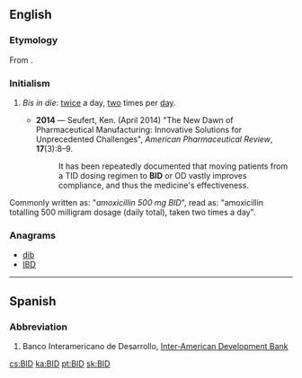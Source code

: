 {{also|bid|bíd|-bid}}
==English==
{{wikipedia|dab=bid}}

===Etymology===
From {{etyl|la|en}} {{m|la|bis}} {{m|la|in}} {{m|la|diē}}.

===Initialism===
{{rfc-header|Initialism}}
{{head|en|initialism}}

# {{label|en|medicine}} ''Bis in die'': [[twice]] a day, [[two]] times per [[day]].
#* '''2014''' &mdash; Seufert, Ken. (April 2014) "The New Dawn of Pharmaceutical Manufacturing: Innovative Solutions for Unprecedented Challenges", ''American Pharmaceutical Review'', '''17'''(3):8&ndash;9. 
#*: It has been repeatedly documented that moving patients from a TID dosing regimen to '''BID''' or OD vastly improves compliance, and thus the medicine's effectiveness.
Commonly written as: "''amoxicillin 500 mg BID''", read as: "amoxicillin totalling 500 milligram dosage (daily total), taken two times a day".

===Anagrams===
* [[dib#English|dib]]
* [[IBD#English|IBD]]

----

==Spanish==

===Abbreviation===
{{rfc-header|Abbreviation}}
{{head|es|abbreviation}}

# Banco Interamericano de Desarrollo, [[Inter-American Development Bank]]

[[cs:BID]]
[[ka:BID]]
[[pt:BID]]
[[sk:BID]]